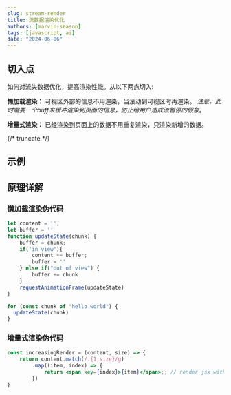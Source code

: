 ```yaml
---
slug: stream-render
title: 流数据渲染优化
authors: [marvin-season]
tags: [javascript, ai]
date: "2024-06-06"
---
```


## 切入点
如何对流失数据优化，提高渲染性能。从以下两点切入:

**懒加载渲染：** 可视区外部的信息不用渲染，当滚动到可视区时再渲染。
*注意，此时需要一个buff来缓冲渲染到页面的信息，防止给用户造成流暂停的假象*。

**增量式渲染：** 已经渲染到页面上的数据不用重复渲染，只渲染新增的数据。

{/* truncate */}
## 示例

<App/>

## 原理详解

### 懒加载渲染伪代码

```js
let content = '';
let buffer = ''
function updateState(chunk) {
    buffer = chunk;
    if('in view'){
        content += buffer;
        buffer = ''
    } else if("out of view") {
        buffer += chunk
    }
    requestAnimationFrame(updateState)
}

for (const chunk of "hello world") {
  updateState(chunk)
}
```

### 增量式渲染伪代码

```jsx
const increasingRender = (content, size) => {
    return content.match(/.{1,size}/g)
        .map((item, index) => {
            return <span key={index}>{item}</span>;; // render jsx with key
        })
}
```
